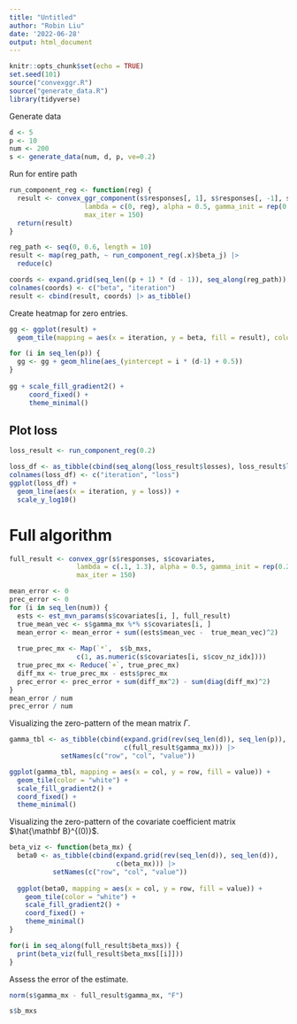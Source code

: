 ```yaml
---
title: "Untitled"
author: "Robin Liu"
date: '2022-06-28'
output: html_document
---
```


```r
knitr::opts_chunk$set(echo = TRUE)
set.seed(101)
source("convexggr.R")
source("generate_data.R")
library(tidyverse)
```

Generate data
```r
d <- 5
p <- 10
num <- 200
s <- generate_data(num, d, p, ve=0.2)
```

Run for entire path 
```r
run_component_reg <- function(reg) {
  result <- convex_ggr_component(s$responses[, 1], s$responses[, -1], s$covariates,
                   lambda = c(0, reg), alpha = 0.5, gamma_init = rep(0.25, p),
                   max_iter = 150)
  return(result)
}

reg_path <- seq(0, 0.6, length = 10)
result <- map(reg_path, ~ run_component_reg(.x)$beta_j) |>
  reduce(c)

coords <- expand.grid(seq_len((p + 1) * (d - 1)), seq_along(reg_path))
colnames(coords) <- c("beta", "iteration")
result <- cbind(result, coords) |> as_tibble()
```

Create heatmap for zero entries.
```r
gg <- ggplot(result) + 
  geom_tile(mapping = aes(x = iteration, y = beta, fill = result), color = "white")

for (i in seq_len(p)) {
  gg <- gg + geom_hline(aes_(yintercept = i * (d-1) + 0.5))
}
  
gg + scale_fill_gradient2() +
     coord_fixed() +
     theme_minimal()
```

## Plot loss
```r
loss_result <- run_component_reg(0.2)
```

```r
loss_df <- as_tibble(cbind(seq_along(loss_result$losses), loss_result$losses))
colnames(loss_df) <- c("iteration", "loss")
ggplot(loss_df) +
  geom_line(aes(x = iteration, y = loss)) +
  scale_y_log10()
```

# Full algorithm
```r
full_result <- convex_ggr(s$responses, s$covariates,
                 lambda = c(.1, 1.3), alpha = 0.5, gamma_init = rep(0.25, p),
                 max_iter = 150)

mean_error <- 0
prec_error <- 0
for (i in seq_len(num)) {
  ests <- est_mvn_params(s$covariates[i, ], full_result)
  true_mean_vec <- s$gamma_mx %*% s$covariates[i, ]
  mean_error <- mean_error + sum((ests$mean_vec -  true_mean_vec)^2)
  
  true_prec_mx <- Map(`*`,  s$b_mxs,
                 c(1, as.numeric(s$covariates[i, s$cov_nz_idx])))
  true_prec_mx <- Reduce(`+`, true_prec_mx)
  diff_mx <- true_prec_mx - ests$prec_mx
  prec_error <- prec_error + sum(diff_mx^2) - sum(diag(diff_mx)^2)
}
mean_error / num
prec_error / num
```

Visualizing the zero-pattern of the mean matrix $\Gamma$.
```r
gamma_tbl <- as_tibble(cbind(expand.grid(rev(seq_len(d)), seq_len(p)),
                             c(full_result$gamma_mx))) |>
             setNames(c("row", "col", "value"))

ggplot(gamma_tbl, mapping = aes(x = col, y = row, fill = value)) +
  geom_tile(color = "white") +
  scale_fill_gradient2() +
  coord_fixed() +
  theme_minimal()
```

Visualizing the zero-pattern of the covariate coefficient matrix $\hat{\mathbf B}^{(0)}$.
```r
beta_viz <- function(beta_mx) {
  beta0 <- as_tibble(cbind(expand.grid(rev(seq_len(d)), seq_len(d)),
                           c(beta_mx))) |>
           setNames(c("row", "col", "value"))
 
  ggplot(beta0, mapping = aes(x = col, y = row, fill = value)) +
    geom_tile(color = "white") +
    scale_fill_gradient2() +
    coord_fixed() +
    theme_minimal()
}
```
```r
for(i in seq_along(full_result$beta_mxs)) {
  print(beta_viz(full_result$beta_mxs[[i]]))
}
```


Assess the error of the estimate.
```r
norm(s$gamma_mx - full_result$gamma_mx, "F")
```
```r
s$b_mxs
```

